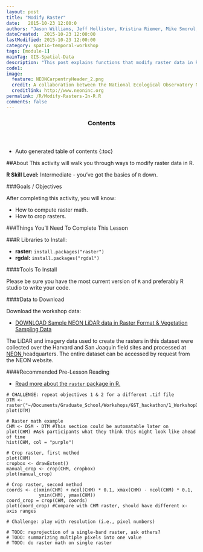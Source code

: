 ```yaml
---
layout: post
title: "Modify Raster"
date:   2015-10-23 12:00:0
authors: "Jason Williams, Jeff Hollister, Kristina Riemer, Mike Smorul, Zack Brym"
dateCreated:  2015-10-23 12:00:00
lastModified: 2015-10-23 12:00:00
category: spatio-temporal-workshop
tags: [module-1]
mainTag: GIS-Spatial-Data
description: "This post explains functions that modify raster data in R."
code1: 
image:
  feature: NEONCarpentryHeader_2.png
  credit: A collaboration between the National Ecological Observatory Network (NEON) and Data Carpentry
  creditlink: http://www.neoninc.org
permalink: /R/Modify-Rasters-In-R.R
comments: false
---
```


<section id="table-of-contents" class="toc">
  <header>
    <h3>Contents</h3>
  </header>
<div id="drawer" markdown="1">
*  Auto generated table of contents
{:toc}
</div>
</section><!-- /#table-of-contents -->

##About
This activity will walk you through ways to modify raster data in R.

**R Skill Level:** Intermediate - you've got the basics of `R` down.

<div id="objectives" markdown="1">

###Goals / Objectives

After completing this activity, you will know:

* How to compute raster math.
* How to crop rasters.

###Things You'll Need To Complete This Lesson

###R Libraries to Install:

* **raster:** `install.packages("raster")`
* **rgdal:** `install.packages("rgdal")`

####Tools To Install

Please be sure you have the most current version of `R` and preferably
R studio to write your code.


####Data to Download

Download the workshop data:

* <a href="http://figshare.com/articles/NEON_AOP_Hyperspectral_Teaching_Dataset_SJER_and_Harvard_forest/1580086" class="btn btn-success"> DOWNLOAD Sample NEON LiDAR data in Raster Format & Vegetation Sampling Data</a>

The LiDAR and imagery data used to create the rasters in this dataset were 
collected over the Harvard and San Joaquin field sites 
and processed at <a href="http://www.neoninc.org" target="_blank" >NEON </a> 
headquarters. The entire dataset can be accessed by request from the NEON website. 

####Recommended Pre-Lesson Reading

* <a href="http://cran.r-project.org/web/packages/raster/raster.pdf" target="_blank">
Read more about the `raster` package in R.</a>

</div>

```
# CHALLENGE: repeat objectives 1 & 2 for a different .tif file
DTM <- raster("~/Documents/Graduate_School/Workshops/GST_hackathon/1_WorkshopData/NEON_RemoteSensing/HARV/DTM/HARV_dtmCrop.tif")
plot(DTM)

# Raster math example
CHM <- DSM - DTM #This section could be automatable later on
plot(CHM) #Ask participants what they think this might look like ahead of time
hist(CHM, col = "purple")

# Crop raster, first method
plot(CHM)
cropbox <- drawExtent()
manual_crop <- crop(CHM, cropbox)
plot(manual_crop)

# Crop raster, second method
coords <- c(xmin(CHM) + ncol(CHM) * 0.1, xmax(CHM) - ncol(CHM) * 0.1, 
            ymin(CHM), ymax(CHM))
coord_crop = crop(CHM, coords)
plot(coord_crop) #Compare with CHM raster, should have different x-axis ranges

# Challenge: play with resolution (i.e., pixel numbers)

# TODO: reprojection of a single-band raster, ask others? 
# TODO: summarizing multiple pixels into one value
# TODO: do raster math on single raster
```

